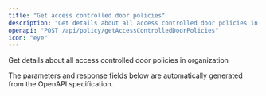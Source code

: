 ```yaml
---
title: "Get access controlled door policies"
description: "Get details about all access controlled door policies in organization"
openapi: "POST /api/policy/getAccessControlledDoorPolicies"
icon: "eye"
---
```


Get details about all access controlled door policies in organization

<Note>
The parameters and response fields below are automatically generated from the OpenAPI specification.
</Note>
